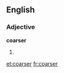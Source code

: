 ==English==

===Adjective===
'''coarser'''

# {{comparative of|[[coarse]]}}

[[et:coarser]]
[[fr:coarser]]